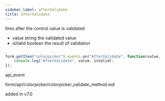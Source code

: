 ```yaml
---
sidebar_label: afterValidate
title: afterValidate
---
```



          


<Short>
 fires after the control value is validated
 


</Short>



- value       string  the validated value
- isValid     boolean     the result of validation


~~~js

form.getItem("colorpicker").events.on("AfterValidate", function(value, isValid) {
    console.log("AfterValidate", value, isValid);
});


~~~
 api_event

<Descr>



</Descr>


 form/api/colorpicker/colorpicker_validate_method.md

 added in v7.0

